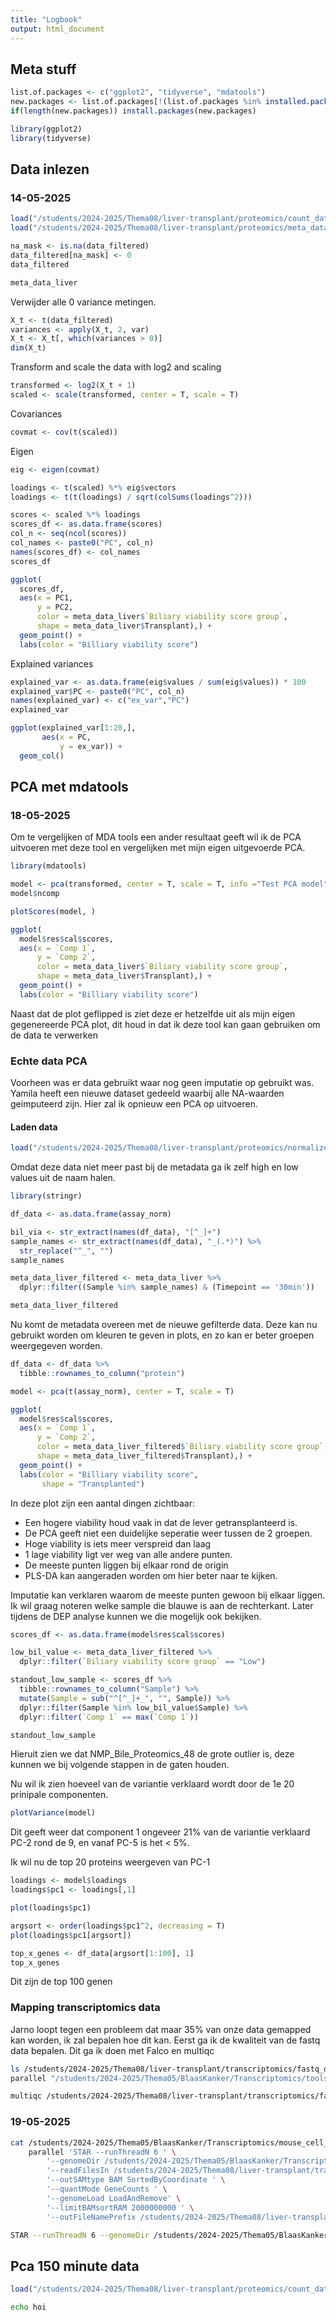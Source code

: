 ```yaml
---
title: "Logbook"
output: html_document
---
```

## Meta stuff

```r
list.of.packages <- c("ggplot2", "tidyverse", "mdatools")
new.packages <- list.of.packages[!(list.of.packages %in% installed.packages()[,"Package"])]
if(length(new.packages)) install.packages(new.packages)

```

```r
library(ggplot2)
library(tidyverse)

```
## Data inlezen
### 14-05-2025


```r

load("/students/2024-2025/Thema08/liver-transplant/proteomics/count_data.Rdata")
load("/students/2024-2025/Thema08/liver-transplant/proteomics/meta_data.Rdata")
```


```r
na_mask <- is.na(data_filtered)
data_filtered[na_mask] <- 0
data_filtered
```

```r
meta_data_liver

```

Verwijder alle 0 variance metingen.
```r

X_t <- t(data_filtered)
variances <- apply(X_t, 2, var)
X_t <- X_t[, which(variances > 0)]
dim(X_t)
```


Transform and scale the data with log2 and scaling

```r
transformed <- log2(X_t + 1)
scaled <- scale(transformed, center = T, scale = T)
```

Covariances

```r
covmat <- cov(t(scaled))

```
Eigen
```r
eig <- eigen(covmat)

loadings <- t(scaled) %*% eig$vectors
loadings <- t(t(loadings) / sqrt(colSums(loadings^2)))
```


```r
scores <- scaled %*% loadings
scores_df <- as.data.frame(scores)
col_n <- seq(ncol(scores))
col_names <- paste0("PC", col_n)
names(scores_df) <- col_names
scores_df
```

```r
ggplot(
  scores_df,
  aes(x = PC1,
      y = PC2,
      color = meta_data_liver$`Biliary viability score group`,
      shape = meta_data_liver$Transplant),) +
  geom_point() +
  labs(color = "Billiary viability score")

```
Explained variances

```r
explained_var <- as.data.frame(eig$values / sum(eig$values)) * 100
explained_var$PC <- paste0("PC", col_n)
names(explained_var) <- c("ex_var","PC")
explained_var
```


```r
ggplot(explained_var[1:20,],
       aes(x = PC,
           y = ex_var)) +
  geom_col()

```

## PCA met mdatools
### 18-05-2025

Om te vergelijken of MDA tools een ander resultaat geeft wil ik de PCA uitvoeren met deze tool en vergelijken met mijn eigen uitgevoerde PCA.

```r
library(mdatools)

```


```r
model <- pca(transformed, center = T, scale = T, info ="Test PCA model")
model$ncomp
```


```r

plotScores(model, )
```


```r
ggplot(
  model$res$cal$scores,
  aes(x = `Comp 1`,
      y = `Comp 2`,
      color = meta_data_liver$`Biliary viability score group`,
      shape = meta_data_liver$Transplant),) +
  geom_point() +
  labs(color = "Billiary viability score")
```
Naast dat de plot geflipped is ziet deze er hetzelfde uit als mijn eigen gegenereerde PCA plot, dit houd in dat ik deze tool kan gaan gebruiken om de data te verwerken

### Echte data PCA
Voorheen was er data gebruikt waar nog geen imputatie op gebruikt was. Yamila heeft een nieuwe dataset gedeeld waarbij alle NA-waarden geimputeerd zijn. Hier zal ik opnieuw een PCA op uitvoeren.

#### Laden data
```r
load("/students/2024-2025/Thema08/liver-transplant/proteomics/normalized_imputed_count_data.Rdata")
```

Omdat deze data niet meer past bij de metadata ga ik zelf high en low values uit de naam halen.

```r
library(stringr)
```

```r
df_data <- as.data.frame(assay_norm)

bil_via <- str_extract(names(df_data), "[^_]+")
sample_names <- str_extract(names(df_data), "_(.*)") %>%
  str_replace("^_", "")
sample_names
```

```r
meta_data_liver_filtered <- meta_data_liver %>%
  dplyr::filter((Sample %in% sample_names) & (Timepoint == '30min'))

meta_data_liver_filtered

```

Nu komt de metadata overeen met de nieuwe gefilterde data. Deze kan nu gebruikt worden om kleuren te geven in plots, en zo kan er beter groepen weergegeven worden.


```r
df_data <- df_data %>%
  tibble::rownames_to_column("protein")

```

```r
model <- pca(t(assay_norm), center = T, scale = T)
```

```r
ggplot(
  model$res$cal$scores,
  aes(x = `Comp 1`,
      y = `Comp 2`,
      color = meta_data_liver_filtered$`Biliary viability score group`,
      shape = meta_data_liver_filtered$Transplant),) +
  geom_point() +
  labs(color = "Billiary viability score",
       shape = "Transplanted")
```
In deze plot zijn een aantal dingen zichtbaar:

- Een hogere viability houd vaak in dat de lever getransplanteerd is.
- De PCA geeft niet een duidelijke seperatie weer tussen de 2 groepen.
- Hoge viability is iets meer verspreid dan laag
- 1 lage viability ligt ver weg van alle andere punten.
- De meeste punten liggen bij elkaar rond de origin
- PLS-DA kan aangeraden worden om hier beter naar te kijken.

Imputatie kan verklaren waarom de meeste punten gewoon bij elkaar liggen.
Ik wil graag noteren welke sample die blauwe is aan de rechterkant. Later tijdens de DEP analyse kunnen we die mogelijk ook bekijken.

```r
scores_df <- as.data.frame(model$res$cal$scores)

low_bil_value <- meta_data_liver_filtered %>%
  dplyr::filter(`Biliary viability score group` == "Low")

standout_low_sample <- scores_df %>%
  tibble::rownames_to_column("Sample") %>%
  mutate(Sample = sub("^[^_]+_", "", Sample)) %>%
  dplyr::filter(Sample %in% low_bil_value$Sample) %>%
  dplyr::filter(`Comp 1` == max(`Comp 1`))

standout_low_sample
```
Hieruit zien we dat NMP_Bile_Proteomics_48 de grote outlier is, deze kunnen we bij volgende stappen in de gaten houden.

Nu wil ik zien hoeveel van de variantie verklaard wordt door de 1e 20 prinipale componenten.

```r
plotVariance(model)
```

Dit geeft weer dat component 1 ongeveer 21% van de variantie verklaard
PC-2 rond de 9, en vanaf PC-5 is het < 5%.

Ik wil nu de top 20 proteins weergeven van PC-1

```r
loadings <- model$loadings
loadings$pc1 <- loadings[,1]

plot(loadings$pc1)
```


```r
argsort <- order(loadings$pc1^2, decreasing = T)
plot(loadings$pc1[argsort])
```

```r
top_x_genes <- df_data[argsort[1:100], 1]
top_x_genes
```

Dit zijn de top 100 genen


### Mapping transcriptomics data
Jarno loopt tegen een probleem dat maar 35% van onze data gemapped kan worden, ik zal bepalen hoe dit kan. Eerst ga ik de kwaliteit van de fastq data bepalen.
Dit ga ik doen met Falco en multiqc

```bash
ls /students/2024-2025/Thema08/liver-transplant/transcriptomics/fastq_data/ | \
parallel "/students/2024-2025/Thema05/BlaasKanker/Transcriptomics/tools/bin/falco /students/2024-2025/Thema08/liver-transplant/transcriptomics/fastq_data/{} -o /students/2024-2025/Thema08/liver-transplant/transcriptomics/falco/{}_fastqc_report"
```


```bash
multiqc /students/2024-2025/Thema08/liver-transplant/transcriptomics/falco/* -o /students/2024-2025/Thema08/liver-transplant/transcriptomics/multiqc/
```


### 19-05-2025

```bash
cat /students/2024-2025/Thema05/BlaasKanker/Transcriptomics/mouse_cell_SRR.txt | \
    parallel 'STAR --runThreadN 6 ' \
        '--genomeDir /students/2024-2025/Thema05/BlaasKanker/Transcriptomics/tools/star/index_GRCm39/ ' \
        '--readFilesIn /students/2024-2025/Thema08/liver-transplant/transcriptomics/fastq_data/ERR12161053_1.fastq.gz /students/2024-2025/Thema08/liver-transplant/transcriptomics/fastq_data/ERR12161053_2.fastq.gz ' \
        '--outSAMtype BAM SortedByCoordinate ' \
        '--quantMode GeneCounts ' \
        '--genomeLoad LoadAndRemove' \
        '--limitBAMsortRAM 2000000000 ' \
        '--outFileNamePrefix /students/2024-2025/Thema08/liver-transplant/transcriptomics/STAR/test_star_'

```


```bash
STAR --runThreadN 6 --genomeDir /students/2024-2025/Thema05/BlaasKanker/Transcriptomics/tools/star/index_GRCm39/ --readFilesIn /students/2024-2025/Thema08/liver-transplant/transcriptomics/fastq_data/ERR12161053_1.fastq /students/2024-2025/Thema08/liver-transplant/transcriptomics/fastq_data/ERR12161053_2.fastq --outSAMtype BAM SortedByCoordinate --quantMode GeneCounts --genomeLoad LoadAndRemove --limitBAMsortRAM 2000000000 --outFileNamePrefix /students/2024-2025/Thema08/liver-transplant/transcriptomics/STAR/test_star_

```

## Pca 150 minute data

```r
load("/students/2024-2025/Thema08/liver-transplant/proteomics/count_data.Rdata")
```


```bash
echo hoi
```